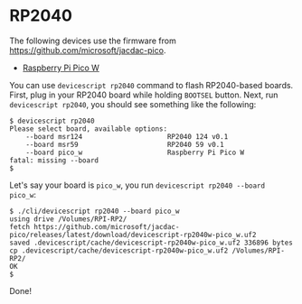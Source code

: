 # RP2040

The following devices use the firmware from https://github.com/microsoft/jacdac-pico.

-   [Raspberry Pi Pico W](/devices/rp2040/raspberry-pi-pico-w/)

You can use `devicescript rp2040` command to flash RP2040-based boards.
First, plug in your RP2040 board while holding `BOOTSEL` button.
Next, run `devicescript rp2040`, you should see something like the following:

```console
$ devicescript rp2040
Please select board, available options:
    --board msr124                     RP2040 124 v0.1
    --board msr59                      RP2040 59 v0.1
    --board pico_w                     Raspberry Pi Pico W
fatal: missing --board
$
```

Let's say your board is `pico_w`, you run `devicescript rp2040 --board pico_w`:

```console
$ ./cli/devicescript rp2040 --board pico_w
using drive /Volumes/RPI-RP2/
fetch https://github.com/microsoft/jacdac-pico/releases/latest/download/devicescript-rp2040w-pico_w.uf2
saved .devicescript/cache/devicescript-rp2040w-pico_w.uf2 336896 bytes
cp .devicescript/cache/devicescript-rp2040w-pico_w.uf2 /Volumes/RPI-RP2/
OK
$
```

Done!
